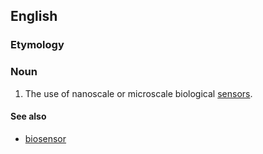 ==English==

===Etymology===

{{prefix|bio|sensing}}

===Noun===
{{en-noun|-}}

# {{context|biotechnology|lang=en}} The use of nanoscale or microscale biological [[sensor]]s.

====See also====
* [[biosensor]]